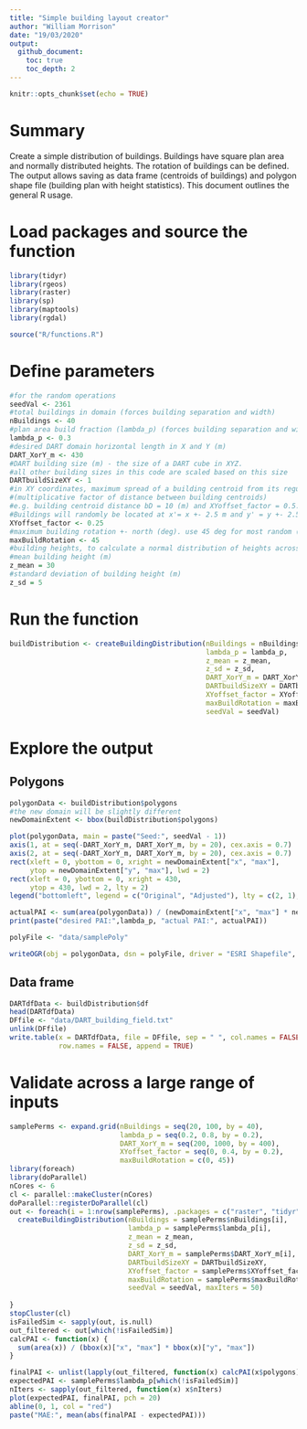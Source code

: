 ```yaml
---
title: "Simple building layout creator"
author: "William Morrison"
date: "19/03/2020"
output: 
  github_document:
    toc: true
    toc_depth: 2
---
```


```r
knitr::opts_chunk$set(echo = TRUE)
```

# Summary

Create a simple distribution of buildings. Buildings have square plan area and normally distributed heights. The rotation of buildings can be defined. The output allows saving as data frame (centroids of buildings) and polygon shape file (building plan with height statistics). This document outlines the general R usage.

# Load packages and source the function

```r
library(tidyr)
library(rgeos)
library(raster)
library(sp)
library(maptools)
library(rgdal)

source("R/functions.R")
```

# Define parameters
```r
#for the random operations
seedVal <- 2361
#total buildings in domain (forces building separation and width)
nBuildings <- 40
#plan area build fraction (lambda_p) (forces building separation and width)
lambda_p <- 0.3
#desired DART domain horizontal length in X and Y (m)
DART_XorY_m <- 430
#DART building size (m) - the size of a DART cube in XYZ.
#all other building sizes in this code are scaled based on this size
DARTbuildSizeXY <- 1
#in XY coordinates, maximum spread of a building centroid from its regular grid location
#(multiplicative factor of distance between building centroids)
#e.g. building centroid distance bD = 10 (m) and XYoffset_factor = 0.5.
#Buildings will randomly be located at x'= x +- 2.5 m and y' = y +- 2.5 m
XYoffset_factor <- 0.25
#maximum building rotation +- north (deg). use 45 deg for most random (assuming nBuildings is large)
maxBuildRotation <- 45
#building heights, to calculate a normal distribution of heights across all buildings
#mean building height (m)
z_mean = 30
#standard deviation of building height (m)
z_sd = 5

```

# Run the function
```r
buildDistribution <- createBuildingDistribution(nBuildings = nBuildings, 
                                                lambda_p = lambda_p, 
                                                z_mean = z_mean, 
                                                z_sd = z_sd, 
                                                DART_XorY_m = DART_XorY_m, 
                                                DARTbuildSizeXY = DARTbuildSizeXY,
                                                XYoffset_factor = XYoffset_factor, 
                                                maxBuildRotation = maxBuildRotation, 
                                                seedVal = seedVal)


```


# Explore the output
## Polygons
```r
polygonData <- buildDistribution$polygons
#the new domain will be slightly different
newDomainExtent <- bbox(buildDistribution$polygons)

plot(polygonData, main = paste("Seed:", seedVal - 1))
axis(1, at = seq(-DART_XorY_m, DART_XorY_m, by = 20), cex.axis = 0.7)
axis(2, at = seq(-DART_XorY_m, DART_XorY_m, by = 20), cex.axis = 0.7)
rect(xleft = 0, ybottom = 0, xright = newDomainExtent["x", "max"], 
     ytop = newDomainExtent["y", "max"], lwd = 2)
rect(xleft = 0, ybottom = 0, xright = 430, 
     ytop = 430, lwd = 2, lty = 2)
legend("bottomleft", legend = c("Original", "Adjusted"), lty = c(2, 1), lwd = 2, ncol = 1, title = "Domain")

actualPAI <- sum(area(polygonData)) / (newDomainExtent["x", "max"] * newDomainExtent["y", "max"])
print(paste("desired PAI:",lambda_p, "actual PAI:", actualPAI))

polyFile <- "data/samplePoly"

writeOGR(obj = polygonData, dsn = polyFile, driver = "ESRI Shapefile", layer = "z", overwrite_layer = TRUE)


```

## Data frame
```r
DARTdfData <- buildDistribution$df
head(DARTdfData)
DFfile <- "data/DART_building_field.txt"
unlink(DFfile)
write.table(x = DARTdfData, file = DFfile, sep = " ", col.names = FALSE, 
            row.names = FALSE, append = TRUE)
```


# Validate across a large range of inputs

```r
samplePerms <- expand.grid(nBuildings = seq(20, 100, by = 40), 
                           lambda_p = seq(0.2, 0.8, by = 0.2),
                           DART_XorY_m = seq(200, 1000, by = 400),
                           XYoffset_factor = seq(0, 0.4, by = 0.2),
                           maxBuildRotation = c(0, 45))
library(foreach)
library(doParallel)
nCores <- 6
cl <- parallel::makeCluster(nCores)
doParallel::registerDoParallel(cl)
out <- foreach(i = 1:nrow(samplePerms), .packages = c("raster", "tidyr", "rgeos")) %dopar% {
  createBuildingDistribution(nBuildings = samplePerms$nBuildings[i], 
                             lambda_p = samplePerms$lambda_p[i], 
                             z_mean = z_mean, 
                             z_sd = z_sd, 
                             DART_XorY_m = samplePerms$DART_XorY_m[i], 
                             DARTbuildSizeXY = DARTbuildSizeXY,
                             XYoffset_factor = samplePerms$XYoffset_factor[i], 
                             maxBuildRotation = samplePerms$maxBuildRotation[i], 
                             seedVal = seedVal, maxIters = 50)
  
}
stopCluster(cl)
isFailedSim <- sapply(out, is.null)
out_filtered <- out[which(!isFailedSim)]
calcPAI <- function(x) {
  sum(area(x)) / (bbox(x)["x", "max"] * bbox(x)["y", "max"])
}

finalPAI <- unlist(lapply(out_filtered, function(x) calcPAI(x$polygons)))
expectedPAI <- samplePerms$lambda_p[which(!isFailedSim)]
nIters <- sapply(out_filtered, function(x) x$nIters)
plot(expectedPAI, finalPAI, pch = 20)
abline(0, 1, col = "red")
paste("MAE:", mean(abs(finalPAI - expectedPAI)))


```